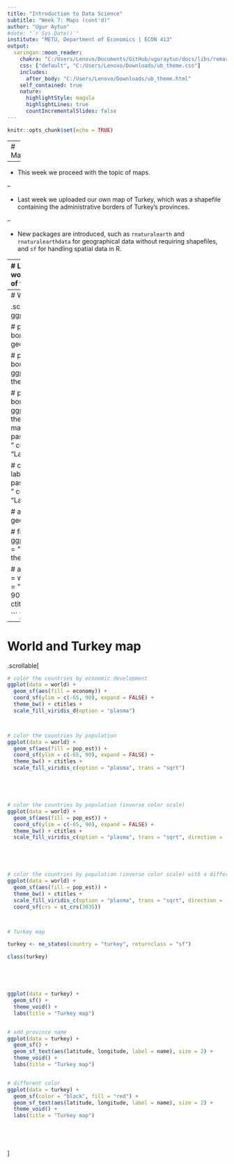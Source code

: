 ```yaml
---
title: "Introduction to Data Science"
subtitle: "Week 7: Maps (cont'd)"
author: "Ugur Aytun"
#date: "`r Sys.Date()`"
institute: "METU, Department of Economics | ECON 413"
output:
  xaringan::moon_reader:
    chakra: "C:/Users/Lenovo/Documents/GitHub/uguraytun/docs/libs/remark-latest.min.js"
    css: ["default", "C:/Users/Lenovo/Downloads/ub_theme.css"]
    includes:
      after_body: "C:/Users/Lenovo/Downloads/ub_theme.html"
    self_contained: true
    nature:
      highlightStyle: magula
      highlightLines: true
      countIncrementalSlides: false
---
```


```r
knitr::opts_chunk$set(echo = TRUE)
```







---
# Maps

--

- This week we proceed with the topic of maps.


--

- Last week we uploaded our own map of Turkey, which was a shapefile containing the administrative borders of Turkey's provinces.


--

- New packages are introduced, such as `rnaturalearth` and `rnaturalearthdata` for geographical data without requiring shapefiles, and `sf` for handling spatial data in R.




---
# Loading Required Libraries, set the working directory and load the map of the world

.scrollable[
```r




library(sf)
library("rnaturalearth")
library("rnaturalearthdata")


library("ggplot2")
library(data.table)


world <- ne_countries(scale = "medium", returnclass = "sf")
class(world)




```
]




---
# World map

.scrollable[
```r
# plot the world map
ggplot(data = world) + geom_sf()

# plot the world map with a black border
ggplot(data = world) + geom_sf() + theme_bw()

# plot the world map with a black border and no background
ggplot(data = world) + geom_sf() + theme_void()


# plot the world map with a black border and no background
ggplot(data = world) + geom_sf() + theme_bw() +
  labs(title = "World map", 
       subtitle = paste0(length(unique(world$sov_a3)), " countries"), 
       x = "Longitude", y = "Latitude")


# create titles object
ctitles <-   labs(title = "World map", 
                  subtitle = paste0(length(unique(world$sov_a3)), " countries"), 
                  x = "Longitude", y = "Latitude")

# add a title
ggplot(data = world) + 
  geom_sf() + 
  theme_bw() + ctitles


# fill the countries with a color
ggplot(data = world) + 
  geom_sf(color = "black", fill = "lightblue") + 
  theme_bw() + ctitles


# add coordinate numbers
ggplot(data = world) + 
  geom_sf(color = "black", fill = "lightblue") + 
  coord_sf(ylim = c(-65, 90), expand = FALSE) +
  theme_bw() + ctitles


```
]


---
# World and Turkey map

.scrollable[
```r

# color the countries by economic development
ggplot(data = world) + 
  geom_sf(aes(fill = economy)) + 
  coord_sf(ylim = c(-65, 90), expand = FALSE) +
  theme_bw() + ctitles +
  scale_fill_viridis_d(option = "plasma")



# color the countries by population
ggplot(data = world) + 
  geom_sf(aes(fill = pop_est)) + 
  coord_sf(ylim = c(-65, 90), expand = FALSE) +
  theme_bw() + ctitles +
  scale_fill_viridis_c(option = "plasma", trans = "sqrt")





# color the countries by population (inverse color scale)
ggplot(data = world) + 
  geom_sf(aes(fill = pop_est)) + 
  coord_sf(ylim = c(-65, 90), expand = FALSE) +
  theme_bw() + ctitles +
  scale_fill_viridis_c(option = "plasma", trans = "sqrt", direction = -1)





# color the countries by population (inverse color scale) with a different projection
ggplot(data = world) + 
  geom_sf(aes(fill = pop_est)) + 
  theme_bw() + ctitles +
  scale_fill_viridis_c(option = "plasma", trans = "sqrt", direction = -1) +
  coord_sf(crs = st_crs(3035))



# Turkey map

turkey <- ne_states(country = "turkey", returnclass = "sf")

class(turkey)





ggplot(data = turkey) + 
  geom_sf() + 
  theme_void() + 
  labs(title = "Turkey map")


# add province name
ggplot(data = turkey) + 
  geom_sf() + 
  geom_sf_text(aes(latitude, longitude, label = name), size = 2) +
  theme_void() + 
  labs(title = "Turkey map")


# different color
ggplot(data = turkey) +
  geom_sf(color = "black", fill = "red") + 
  geom_sf_text(aes(latitude, longitude, label = name), size = 2) +
  theme_void() + 
  labs(title = "Turkey map")






```

]